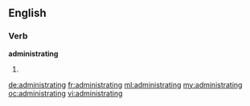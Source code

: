 ==English==

===Verb===
'''administrating'''

# {{present participle of|administrate}}

[[de:administrating]]
[[fr:administrating]]
[[ml:administrating]]
[[my:administrating]]
[[oc:administrating]]
[[vi:administrating]]